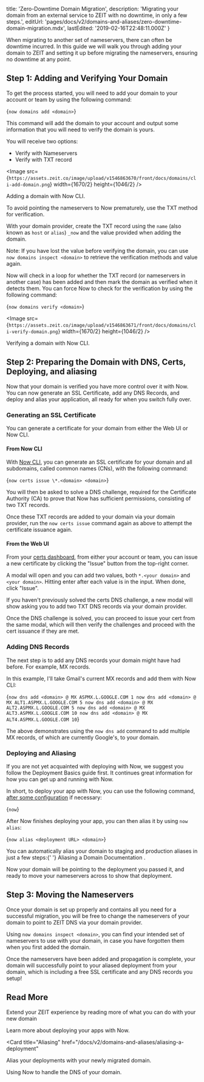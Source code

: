 
  title: 'Zero-Downtime Domain Migration',
  description:
    'Migrating your domain from an external service to ZEIT with no downtime, in only a few steps.',
  editUrl:
    'pages/docs/v2/domains-and-aliases/zero-downtime-domain-migration.mdx',
  lastEdited: '2019-02-16T22:48:11.000Z'
}

When migrating to another set of nameservers, there can often be downtime incurred. In this guide we will walk you through adding your domain to ZEIT and setting it up before migrating the nameservers, ensuring no downtime at any point.

## Step 1: Adding and Verifying Your Domain

To get the process started, you will need to add your domain to your account or team by using the following command:

<TerminalInput>{`now domains add <domain>`}</TerminalInput>

This command will add the domain to your account and output some information that you will need to verify the domain is yours.

You will receive two options:

- Verify with Nameservers
- Verify with TXT record

<Image
  src={`https://assets.zeit.co/image/upload/v1546863670/front/docs/domains/cli-add-domain.png`}
  width={1670/2}
  height={1046/2}
/>
<Caption>Adding a domain with <GenericLink href="/docs/v2/getting-started/installation">Now CLI</GenericLink>.</Caption>

To avoid pointing the nameservers to Now prematurely, use the TXT method for verification.

With your domain provider, create the TXT record using the `name` (also known as `host` or `alias`) `_now` and the value provided when adding the domain.

Note: If you have lost the value before verifying the domain, you can use `now domains inspect <domain>` to retrieve the verification methods and value again.

Now will check in a loop for whether the TXT record (or nameservers in another case) has been added and then mark the domain as verified when it detects them. You can force Now to check for the verification by using the following command:

<TerminalInput>{`now domains verify <domain>`}</TerminalInput>

<Image
  src={`https://assets.zeit.co/image/upload/v1546863671/front/docs/domains/cli-verify-domain.png`}
  width={1670/2}
  height={1046/2}
/>
<Caption>Verifying a domain with Now CLI.</Caption>

## Step 2: Preparing the Domain with DNS, Certs, Deploying, and aliasing

Now that your domain is verified you have more control over it with Now. You can now generate an SSL Certificate, add any DNS Records, and deploy and alias your application, all ready for when you switch fully over.

### Generating an SSL Certificate

You can generate a certificate for your domain from either the Web UI or Now CLI.

#### From Now CLI

With [Now CLI](/docs/v2/getting-started/installation), you can generate an SSL certificate for your domain and all subdomains, called common names (CNs), with the following command:

<TerminalInput>{`now certs issue \*.<domain> <domain>`}</TerminalInput>

You will then be asked to solve a DNS challenge, required for the Certificate Authority (CA) to prove that Now has sufficient permissions, consisting of two TXT records.

Once these TXT records are added to your domain via your domain provider, run the `now certs issue` command again as above to attempt the certificate issuance again.

#### From the Web UI

From your [certs dashboard](/dashboard/certs), from either your account or team, you can issue a new certificate by clicking the "Issue" button from the top-right corner.

A modal will open and you can add two values, both `*.<your domain>` and `<your domain>`. Hitting enter after each value is in the input. When done, click "Issue".

If you haven't previously solved the certs DNS challenge, a new modal will show asking you to add two TXT DNS records via your domain provider.

Once the DNS challenge is solved, you can proceed to issue your cert from the same modal, which will then verify the challenges and proceed with the cert issuance if they are met.

### Adding DNS Records

The next step is to add any DNS records your domain might have had before. For example, MX records.

In this example, I'll take Gmail's current MX records and add them with Now CLI:

<TerminalInput>{`now dns add <domain> @ MX ASPMX.L.GOOGLE.COM 1
now dns add <domain> @ MX ALT1.ASPMX.L.GOOGLE.COM 5
now dns add <domain> @ MX ALT2.ASPMX.L.GOOGLE.COM 5
now dns add <domain> @ MX ALT3.ASPMX.L.GOOGLE.COM 10
now dns add <domain> @ MX ALT4.ASPMX.L.GOOGLE.COM 10`}</TerminalInput>

The above demonstrates using the `now dns add` command to add multiple MX records, of which are currently Google's, to your domain.

### Deploying and Aliasing

If you are not yet acquainted with deploying with Now, we suggest you follow the Deployment Basics guide first. It continues great information for how you can get up and running with Now.

In short, to deploy your app with Now, you can use the following command, [after some configuration](/docs/v2/deployments/configuration) if necessary:

<TerminalInput>{`now`}</TerminalInput>

After Now finishes deploying your app, you can then alias it by using `now alias`:

<TerminalInput>{`now alias <deployment URL> <domain>`}</TerminalInput>

<Note>
  You can automatically alias your domain to staging and production aliases in
  just a few steps:{' '}
  <GenericLink href="/docs/v2/domains-and-aliases/aliasing-a-domain">
    Aliasing a Domain Documentation
  </GenericLink>
  .
</Note>

Now your domain will be pointing to the deployment you passed it, and ready to move your nameservers across to show that deployment.

## Step 3: Moving the Nameservers

Once your domain is set up properly and contains all you need for a successful migration, you will be free to change the nameservers of your domain to point to ZEIT DNS via your domain provider.

Using `now domains inspect <domain>`, you can find your intended set of nameservers to use with your domain, in case you have forgotten them when you first added the domain.

Once the nameservers have been added and propagation is complete, your domain will successfully point to your aliased deployment from your domain, which is including a free SSL certificate and any DNS records you setup!

## Read More

Extend your ZEIT experience by reading more of what you can do with your new domain

<Card title="Deployment Basics" href="/docs/v2/deployments/basics">
  Learn more about deploying your apps with Now.
</Card>

<Card
  title="Aliasing"
  href="/docs/v2/domains-and-aliases/aliasing-a-deployment"
>
  Alias your deployments with your newly migrated domain.
</Card>

<Card title="DNS" href="/docs/v2/domains-and-aliases/dns">
  Using Now to handle the DNS of your domain.
</Card>

